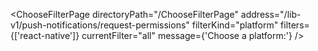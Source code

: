 

<ChooseFilterPage
  directoryPath="/ChooseFilterPage"
  address="/lib-v1/push-notifications/request-permissions"
  filterKind="platform"
  filters={['react-native']}
  currentFilter="all"
  message={'Choose a platform:'}
/>
